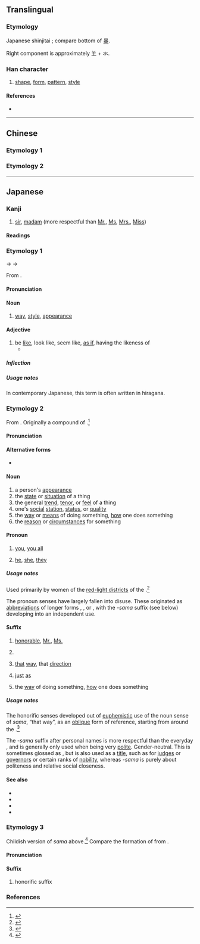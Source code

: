 {{character info/new}}
{{also|樣|样}}
==Translingual==
{{Han simplified forms|樣|様|样}}

===Etymology===
Japanese shinjitai {{Han simp|樣|f=羕|t=𣴎}}; compare bottom of [[暴]].

Right component is approximately 𦍌 + 氺.
<!--
Right component is approximately 羊 + 水, but this is misleading. The composition is more similar to [[隶]]: there is a single vertical stroke (not two separate characters), and the bottom left component is drawn as two strokes, as in [[冫]], not one stroke, as in the left side of 水.
-->

===Han character===
{{Han char|rn=75|rad=木|as=10|sn=14|four=|canj=DTGE,XDTGE|ids=⿰木𣴎}}

# [[shape]], [[form]], [[pattern]], [[style]]

====References====
* {{Han ref|kx=0546.251|dkj=15352|hdz=21284.061|uh=69D8|ud=27096}}

----

==Chinese==

===Etymology 1===
{{zh-see|樣|v}}

===Etymology 2===
{{zh-see|橡|v}}

----

==Japanese==
{{ja-kanji forms|様|樣}}

===Kanji===
{{ja-kanji|grade=3|rs=木10|style=s|kyu=樣}}

# [[sir]], [[madam]] (more respectful than [[Mr.]], [[Ms]], [[Mrs.]], [[Miss]])

====Readings====
{{ja-readings
|goon=[[よう]] (yō), {{qualifier|historical}} [[やう]] (yau)
|kanon=[[よう]] (yō), {{qualifier|historical}} [[やう]] (yau)
|kanyoon=[[しょう]] (shō), {{qualifier|historical}} [[しやう]] (shau)
|kun=[[さま]] (sama)
}}

===Etymology 1===
<div style="float:right;">
{{wikipedia|lang=ja}}
{{wikipedia|Japanese honorifics}}
</div>
{{ja-kanjitab|yomi=o|よう}}

{{IPAchar|/jau/}} → {{IPAchar|/jɔː/}} → {{IPAchar|/joː/}}

From {{etyl|ltc|ja|sort=よう}} {{m|zh|樣|tr=iɑ̀ng?||shape, style, pattern}}.

====Pronunciation====
{{ja-pron|yomi=goon|よう|acc=1|acc_ref=DJR}}

====Noun====
{{ja-noun|よう|hhira=やう}}

# [[way]], [[style]], [[appearance]]

====Adjective====
{{ja-adj|よう|hhira=やう}}

# be [[like]], look like, seem like, [[as if]], having the likeness of
#* {{ja-usex|まるで夢を見ている'''様'''だ。|^まる で ゆめ を みて いる '''よう''' だ。|It felt '''as if''' I were dreaming.}}

=====Inflection=====
{{ja-na|よう}}

=====Usage notes=====
In contemporary Japanese, this term is often written in hiragana.

===Etymology 2===
{{ja-kanjitab|yomi=k|さま}}

From {{etyl|ojp|ja|sort=さま}}. Originally a compound of {{compound|lang=ja|sort=さま|さ|tr1=sa|t1=that|pos1=pronominal indicating a person, place, thing, or direction in the middle distance|ま|tr2=ma|t2=likeness, way, similarity|pos2=suffix indicating a quality}}.<ref name="KDJ">{{R:Kokugo Dai Jiten}}</ref>

====Pronunciation====
{{ja-pron|yomi=k|さま|acc=2|acc_ref=DJR}}
{{qualifier|with [[rendaku]] when used as a suffix in some combinations}}
{{ja-pron|yomi=k|ざま}}

====Alternative forms====
* {{ja-l|方}} {{qualifier|limited to the noun sense}}

====Noun====
{{ja-noun|さま}}

# a person's [[appearance]] {{qualifier|as of body, or style, or face, etc.}}
# the [[state]] or [[situation]] of a thing
# the general [[trend]], [[tenor]], or [[feel]] of a thing
# one's [[social]] [[station]], [[status]], or [[quality]]
# the [[way]] or [[means]] of doing something, [[how]] one does something
# the [[reason]] or [[circumstances]] for something

====Pronoun====
{{ja-pos|pronoun|さま}}

# {{lb|ja|sort=さま|archaic|honorific}} {{n-g|second-person pronoun:}} [[you]], [[you all]]
# {{lb|ja|sort=さま|archaic|honorific}} {{n-g|third-person distal pronoun:}} [[he]], [[she]], [[they]] {{qualifier|distant from both speaker and listener}}

=====Usage notes=====
Used primarily by women of the [[red-light district]]s of the {{w|Edo period}}.<ref name="KDJ">{{R:Kokugo Dai Jiten}}</ref>

The pronoun senses have largely fallen into disuse. These originated as [[abbreviation]]s of longer forms {{m|ja|君様|tr=kimisama|lit=lord + that way}}, {{m|ja|方様|tr=katasama|lit=that side + that way}}, or {{m|ja|貴様|tr=kisama|lit=noble + that way}}, with the ''-sama'' suffix (see below) developing into an independent use.

====Suffix====
{{ja-pos|さま|suffix|ざま}}

# {{lb|ja|sort=さま|honorific}} {{n-g|polite personal suffix:}} [[honorable]], [[Mr.]], [[Ms.]]
#: {{ja-usex|吉田'''様'''が来られましたら…|^よしだ-'''さま''' が こられましたら…|If ['''honorable'''] '''Mr.''' Yoshida comes here...}}
# {{lb|ja|sort=さま|honorific}} {{n-g|attaching to nouns or other nominals: a [[politeness]] marker that often has no direct translation, replacing [[copula]] {{m|ja|です}} ''desu''}}
#: {{ja-usex|ご苦労'''様'''、ご無事に来られてお嬉し'''様'''や。|ごくろう'''さま'''、 ごぶじ に こられて お.うれし'''さま''' や。|You've done well, I'm so happy you were able to get here without incident.}}
# {{n-g|attaching to specific nouns or other nominals:}} [[that]] [[way]], that [[direction]]
#: {{ja-usex|逆'''様'''、横'''様'''|さか'''さま'''、 よこ'''さま'''|back'''wards''', side'''ways'''}}
# {{lb|ja|sort=さま|archaic}} {{n-g|attaching to verbs:}} [[just]] [[as]] {{qualifier|indicating the specific time when the verb is happening}}
# {{n-g|attaching to verbs:}} the [[way]] of doing something, [[how]] one does something {{qualifier|often undergoes [[rendaku]], changing ''-sama'' to ''-zama''}}
#: {{ja-usex|座り'''様'''|すわり'''さま'''|'''how''' one sits}}

=====Usage notes=====
The honorific senses developed out of [[euphemistic]] use of the noun sense of ''sama'', “that way”, as an [[oblique]] form of reference, starting from around the {{w|Muromachi period}}.<ref name="KDJ">{{R:Kokugo Dai Jiten}}</ref>

The ''-sama'' suffix after personal names is more respectful than the everyday {{ja-r|さん}}, and is generally only used when being very [[polite]]. Gender-neutral. This is sometimes glossed as {{m|en|honorable}}, but {{m|en|honorable}} is also used as a [[title]], such as for [[judge]]s or [[governor]]s or certain ranks of [[nobility]], whereas ''-sama'' is purely about politeness and relative social closeness.

====See also====
{{der-top|See also: personal honorifics}}
* {{ja-r|さん}}
* {{ja-r|君|くん}}
* {{ja-r|ちゃん}}
* {{ja-r|殿|どの}}
{{der-bottom}}

===Etymology 3===
{{ja-kanjitab|yomi=k|ちゃま}}
Childish version of ''sama'' above.<ref name="DJR">{{R:Daijirin}}</ref> Compare the formation of {{ja-r|ちゃん}} from {{ja-r|さん}}.

====Pronunciation====
{{ja-pron|yomi=k|ちゃま|acc=2}}

====Suffix====
{{ja-pos|ちゃま|suffix}}

# {{lb|ja|sort=ちゃま|childish}} honorific suffix

===References===
<references/>